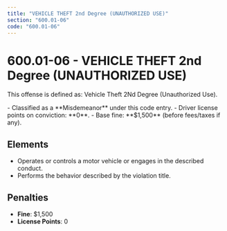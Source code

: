 ```yaml
---
title: "VEHICLE THEFT 2nd Degree (UNAUTHORIZED USE)"
section: "600.01-06"
code: "600.01-06"
---
```





# 600.01-06 - VEHICLE THEFT 2nd Degree (UNAUTHORIZED USE)

This offense is defined as: Vehicle Theft 2Nd Degree (Unauthorized Use).

<Aside type="caution" title="Charge Type: Misdemeanor">
- Classified as a **Misdemeanor** under this code entry.
- Driver license points on conviction: **0**.
- Base fine: **$1,500** (before fees/taxes if any).
</Aside>

## Elements
- Operates or controls a motor vehicle or engages in the described conduct.
- Performs the behavior described by the violation title.

## Penalties
- **Fine**: $1,500
- **License Points**: 0
